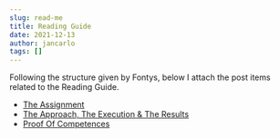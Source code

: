 ```yaml
---
slug: read-me
title: Reading Guide
date: 2021-12-13
author: jancarlo
tags: []
---
```

Following the structure given by Fontys, below I attach the post items related to the Reading Guide.

- [The Assignment](/posts/assignment "The Assignment")
- [The Approach, The Execution & The Results](/posts/approach "The Approach, The Execution & The Results")
- [Proof Of Competences](/posts/competences "Proof Of Competences")